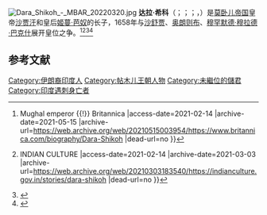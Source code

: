 [[File:Dara_Shikoh_-_MBAR_20220320.jpg|thumb]]
'''达拉·希科'''（{{lang-ur|'''دارا شکوہાં'''}}；{{lang-fa|'''محمد داراشکوه'''}}；{{lang-hi|'''दारा शिकोहाँ'''}}；{{lang-en|'''Dara Shikoh'''}}，{{bd|1615年|3月20日|1659年|8月30日|catidx=D}}）是[[莫卧儿帝国|莫卧儿帝国]]皇帝[[沙贾汗|沙贾汗]]和皇后[[姬蔓·芭奴|姬蔓·芭奴]]的长子，1658年与[[沙舒贾|沙舒贾]]、[[奥朗则布|奥朗则布]]、[[穆罕默德·穆拉德·巴克什|穆罕默德·穆拉德·巴克什]]展开皇位之争。<ref>{{Cite web |url=https://www.britannica.com/biography/Dara-Shikoh |title=Dārā Shikōh {{!}} Mughal emperor {{!}} Britannica |access-date=2021-02-14 |archive-date=2021-05-15 |archive-url=https://web.archive.org/web/20210515003954/https://www.britannica.com/biography/Dara-Shikoh |dead-url=no }}</ref><ref>{{Cite web |url=https://indianculture.gov.in/stories/dara-shikoh |title=Dara Shikoh {{!}} INDIAN CULTURE |access-date=2021-02-14 |archive-date=2021-03-03 |archive-url=https://web.archive.org/web/20210303183540/https://indianculture.gov.in/stories/dara-shikoh |dead-url=no }}</ref><ref>{{Cite web |url=https://www.newindianexpress.com/magazine/2020/apr/26/the-death-of-mughal-prince-dara-shikoh-who-was-executed-by-his-brother-aurangzeb-2134319.html |title=The death of Mughal prince Dara Shikoh who was executed by his brother Aurangzeb |access-date=2021-02-14 |archive-date=2021-05-15 |archive-url=https://web.archive.org/web/20210515201049/https://www.newindianexpress.com/magazine/2020/apr/26/the-death-of-mughal-prince-dara-shikoh-who-was-executed-by-his-brother-aurangzeb-2134319.html |dead-url=no }}</ref><ref>{{Cite web |url=https://www.livehistoryindia.com/snapshort-histories/2019/11/19/dara-shukoh-and-the-upanishads |title=Dara Shikoh and the Upanishads - Live History India |access-date=2021-02-14 |archive-date=2021-02-08 |archive-url=https://web.archive.org/web/20210208085831/https://www.livehistoryindia.com/snapshort-histories/2019/11/19/dara-shukoh-and-the-upanishads |dead-url=no }}</ref>

== 参考文献 ==
{{Reflist}}

[[Category:伊朗裔印度人|Category:伊朗裔印度人]]
[[Category:帖木儿王朝人物|Category:帖木儿王朝人物]]
[[Category:未繼位的儲君|Category:未繼位的儲君]]
[[Category:印度遇刺身亡者|Category:印度遇刺身亡者]]